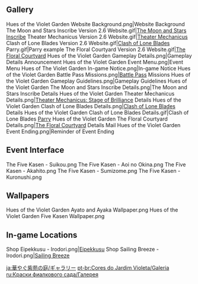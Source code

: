 {{Event Tabs
|subpage1=The Moon and Stars Inscribe
|subpage2=Theater Mechanicus
|subpage3=Clash of Lone Blades
|subpage4=The Floral Courtyard
}}
==Gallery==
<gallery>
Hues of the Violet Garden Website Background.png|Website Background
The Moon and Stars Inscribe Version 2.6 Website.gif|[[Hues of the Violet Garden/The Moon and Stars Inscribe|The Moon and Stars Inscribe]]
Theater Mechanicus Version 2.6 Website.gif|[[Hues of the Violet Garden/Theater Mechanicus|Theater Mechanicus]]
Clash of Lone Blades Version 2.6 Website.gif|[[Hues of the Violet Garden/Clash of Lone Blades|Clash of Lone Blades]]
Parry.gif|Parry example
The Floral Courtyard Version 2.6 Website.gif|[[Hues of the Violet Garden/The Floral Courtyard|The Floral Courtyard]]
Hues of the Violet Garden Gameplay Details.png|Gameplay Details Announcement
Hues of the Violet Garden Event Menu.png|Event Menu
Hues of The Violet Garden In-game Notice.png|In-game Notice
Hues of the Violet Garden Battle Pass Missions.png|[[Battle Pass]] Missions
Hues of the Violet Garden Gameplay Guidelines.png|Gameplay Guidelines
Hues of the Violet Garden The Moon and Stars Inscribe Details.png|The Moon and Stars Inscribe Details
Hues of the Violet Garden Theater Mechanicus Details.png|[[Hues of the Violet Garden/Theater Mechanicus|Theater Mechanicus: Stage of Brilliance]] Details
Hues of the Violet Garden Clash of Lone Blades Details.png|[[Hues of the Violet Garden/Clash of Lone Blades|Clash of Lone Blades]] Details
Hues of the Violet Garden Clash of Lone Blades Details.gif|Clash of Lone Blades [[Parry]]
Hues of the Violet Garden The Floral Courtyard Details.png|[[Hues of the Violet Garden/The Floral Courtyard|The Floral Courtyard]] Details
Mail Hues of the Violet Garden Event Ending.png|Reminder of Event Ending
</gallery>

==Event Interface==
<gallery>
The Five Kasen - Suikou.png
The Five Kasen - Aoi no Okina.png
The Five Kasen - Akahito.png
The Five Kasen - Sumizome.png
The Five Kasen - Kuronushi.png
</gallery>

==Wallpapers==
<gallery>
Hues of the Violet Garden Ayato and Ayaka Wallpaper.png
Hues of the Violet Garden Five Kasen Wallpaper.png
</gallery>

==In-game Locations==
<gallery>
Shop Eipekkusu - Irodori.png|[[Eipekkusu]]
Shop Sailing Breeze - Irodori.png|[[Sailing Breeze]]
</gallery>

[[ja:華やぐ紫苑の庭/ギャラリー]]
[[pt-br:Cores do Jardim Violeta/Galeria]]
[[ru:Краски фиалкового сада/Галерея]]